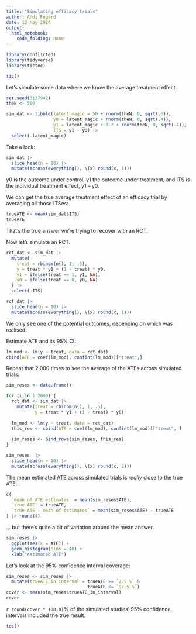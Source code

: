 ```yaml
---
title: "Simulating efficacy trials"
author: Andi Fugard
date: 12 May 2024
output: 
  html_notebook: 
    code_folding: none
---
```



```r
library(conflicted)
library(tidyverse)
library(tictoc)
```


```r
tic()
```


Let's simulate some data where we know the average treatment effect.

```r
set.seed(3137942)
theN <- 500

sim_dat <- tibble(latent_magic = 50 + rnorm(theN, 0, sqrt(.6)),
                  y0 = latent_magic + rnorm(theN, 0, sqrt(.4)),
                  y1 = latent_magic + 0.2 + rnorm(theN, 0, sqrt(.4)),
                  ITS = y1 - y0) |>
  select(-latent_magic)
```

Take a look:

```r
sim_dat |>
  slice_head(n = 10) |>
  mutate(across(everything(), \(x) round(x, 1)))
```

y0 is the outcome under control, y1 the outcome under treatment, and ITS is the individual treatment effect, y1 -- y0.

We can get the true average treatment effect of an efficacy trial by averaging all those ITSes:


```r
trueATE <- mean(sim_dat$ITS)
trueATE
```

That's the true answer we're trying to recover with an RCT.


Now let's simulate an RCT.

```r
rct_dat <- sim_dat |>
  mutate(
    treat = rbinom(n(), 1, .5),
    y = treat * y1 + (1 - treat) * y0,
    y1 = ifelse(treat == 1, y1, NA),
    y0 = ifelse(treat == 0, y0, NA)
  ) |>
  select(-ITS)

rct_dat |>
  slice_head(n = 10) |>
  mutate(across(everything(), \(x) round(x, 1)))
```

We only see one of the potential outcomes, depending on which was realised.

Estimate ATE and its 95% CI:

```r
lm_mod <- lm(y ~ treat, data = rct_dat)
cbind(ATE = coef(lm_mod), confint(lm_mod))["treat",]
```

Repeat that 2,000 times to see the average of the ATEs across simulated trials:


```r
sim_reses <- data.frame()

for (i in 1:2000) {
  rct_dat <- sim_dat |>
    mutate(treat = rbinom(n(), 1, .5),
           y = treat * y1 + (1 - treat) * y0)
  
  lm_mod <- lm(y ~ treat, data = rct_dat)
  this_res <- cbind(ATE = coef(lm_mod), confint(lm_mod))["treat", ]
  
  sim_reses <- bind_rows(sim_reses, this_res)
}
```


```r
sim_reses  |>
  slice_head(n = 10) |>
  mutate(across(everything(), \(x) round(x, 2)))
```


The mean estimated ATE across simulated trials is *really* close to the true ATE...


```r
c(
  `mean of ATE estimates` = mean(sim_reses$ATE),
  `true ATE` = trueATE,
  `true ATE - mean of estimates` = mean(sim_reses$ATE) - trueATE
) |> round(4)
```


... but there's quite a bit of variation around the mean answer.


```r
sim_reses |>
  ggplot(aes(x = ATE)) +
  geom_histogram(bins = 40) +
  xlab("estimated ATE")
```


Let's look at the 95% confidence interval coverage:

```r
sim_reses <- sim_reses |>
  mutate(trueATE_in_interval = trueATE >= `2.5 %` &
                               trueATE <= `97.5 %`)
cover <- mean(sim_reses$trueATE_in_interval)
cover
```


`r round(cover * 100,0)`% of the simulated studies' 95% confidence intervals included the true result.


```r
toc()
```


